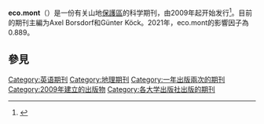 {{Infobox journal
| title = eco.mont
| italic title = no
| cover = Cover ecomont journal.jpg
| discipline = {{tsl|en|Mountain research|山嶺研究}}
| abbreviation =eco.mont
| bypass-rcheck=yes
| editor = Axel Borsdorf及Günter Köck
| publisher = [[奧地利科學院|奧地利科學院]]與[[因斯布魯克大學|因斯布魯克大學出版社]]
| country = {{flag|Austria}}
| history = 2009至今
| impact = 0.889
| impact-year = 2021
| frequency = 半年刊
| website = http://ecomont.mountainresearch.at
| link2 = http://ecomont.mountainresearch.at/index.php/editions
| link2-name = 網上存檔
| ISSN = 2073-106X
| eISSN = 2073-1558
| OCLC = 786451449
}}
{{DISPLAYTITLE:eco.mont}}
'''eco.mont'''（{{lang|en|''eco.mont – Journal on Protected Mountain Areas Research and Management''}}）是一份有关山地[[保護區|保護區]]的科学期刊，由2009年起开始发行<ref name=ecomont2009>{{cite web|url=http://dx.doi.org/10.1553/eco.mont1s3|title=eco.mont – Journal on Protected Mountain Areas Research Volume 1 (2009)|work=eco.mont Editors|accessdate=November 2015|archive-date=2019-10-16|archive-url=https://web.archive.org/web/20191016122047/http://austriaca.at/?arp=0x00220562|dead-url=no}}</ref>。目前的期刊主編为Axel Borsdorf和Günter Köck。2021年，eco.mont的影響因子為 0.889。

== 參見 ==
{{reflist}}

{{出版小作品}}
[[Category:英语期刊|Category:英语期刊]]
[[Category:地理期刊|Category:地理期刊]]
[[Category:一年出版兩次的期刊|Category:一年出版兩次的期刊]]
[[Category:2009年建立的出版物|Category:2009年建立的出版物]]
[[Category:各大学出版社出版的期刊|Category:各大学出版社出版的期刊]]